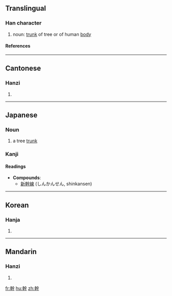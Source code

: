 {{see|干|榦}}

==Translingual==
===Han character===
{{Han char|rn=51|rad=干|as=10|sn=13|four=4844<sub>1</sub>|canj=十十人一十 (JJOMJ)}}
# noun: [[trunk]] of tree or of human [[body]]

====References====
{{Han ref|kx=0341.090|dkj=09183|dj=0650.010|hdz=10409.090|uh=5E79|ud=24185|bh=B746|bd=46918}}
----
==Cantonese==
===Hanzi===
{{yue-hanzi|jyut=|y=gon3}}
# {{defn|Cantonese}}
----
== Japanese ==
=== Noun ===
{{ja-noun|k|hira=みき|rom=miki}}
# a tree [[trunk]]
===Kanji===
{{ja-kanji|grade=5|rs=十11}}
====Readings====
{{ja-readings|on=[[かん]] (kan)|kun=[[みき]] (miki), [[わざ]] (waza)}}
* '''Compounds''':
** [[新幹線]] (しんかんせん, shinkansen)
----
==Korean==
===Hanja===
{{ko-hanja|hangeul=[[간]]|rv=gan|mr=kan}}
# {{defn|Korean}}
----
==Mandarin==
===Hanzi===
{{cmn-hanzi|sim=干|pin=[[gàn]] ([[gan4]])|wg=kan<sup>4</sup>}}
# {{defn|Mandarin}}

[[fr:幹]]
[[hu:幹]]
[[zh:幹]]
